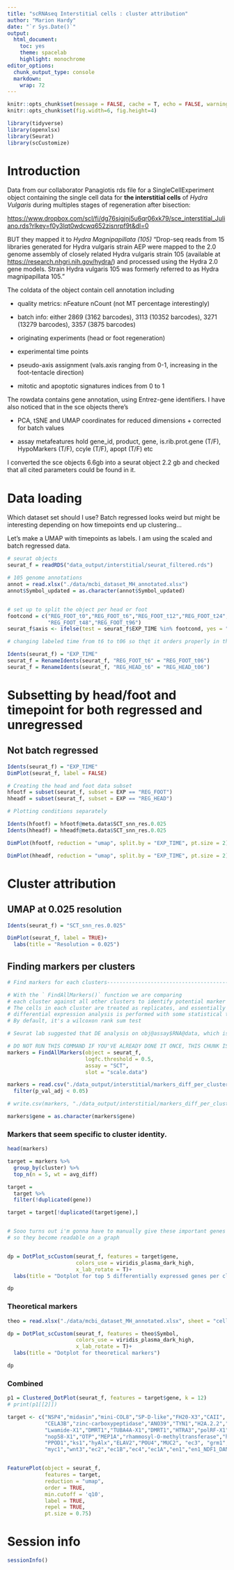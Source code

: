 ---
title: "scRNAseq Interstitial cells : cluster attribution"
author: "Marion Hardy"
date: "`r Sys.Date()`"
output: 
  html_document: 
    toc: yes
    theme: spacelab
    highlight: monochrome
editor_options: 
  chunk_output_type: console
  markdown: 
    wrap: 72
---

```{r setup, include=FALSE}
knitr::opts_chunk$set(message = FALSE, cache = T, echo = FALSE, warning = F, cache.lazy = F)
knitr::opts_chunk$set(fig.width=6, fig.height=4) 

library(tidyverse)
library(openxlsx)
library(Seurat)
library(scCustomize)
```

# Introduction

Data from our collaborator Panagiotis rds file for a
SingleCellExperiment object containing the single cell data for **the
interstitial cells** of *Hydra Vulgaris* during multiples stages of
regeneration after bisection:

<https://www.dropbox.com/scl/fi/dg76sigjnj5u6qr06xk79/sce_interstitial_Juliano.rds?rlkey=f0y3lqt0wdcwq652zisnrpf9t&dl=0>

BUT they mapped it to *Hydra Magnipapillata (105)* "Drop-seq reads from
15 libraries generated for Hydra vulgaris strain AEP were mapped to the
2.0 genome assembly of closely related Hydra vulgaris strain 105
(available at <https://research.nhgri.nih.gov/hydra/>) and processed
using the Hydra 2.0 gene models. Strain Hydra vulgaris 105 was formerly
referred to as Hydra magnipapillata 105."

The coldata of the object contain cell annotation including

-   quality metrics: nFeature nCount (not MT percentage interestingly)

-   batch info: either 2869 (3162 barcodes), 3113 (10352 barcodes), 3271
    (13279 barcodes), 3357 (3875 barcodes)

-   originating experiments (head or foot regeneration)

-   experimental time points

-   pseudo-axis assignment (vals.axis ranging from 0-1, increasing in
    the foot-tentacle direction)

-   mitotic and apoptotic signatures indices from 0 to 1

The rowdata contains gene annotation, using Entrez-gene identifiers. I
have also noticed that in the sce objects there's

-   PCA, tSNE and UMAP coordinates for reduced dimensions + corrected
    for batch values

-   assay metafeatures hold gene_id, product, gene, is.rib.prot.gene
    (T/F), HypoMarkers (T/F), ccyle (T/F), apopt (T/F) etc

I converted the sce objects 6.6gb into a seurat object 2.2 gb and
checked that all cited parameters could be found in it.

# Data loading

Which dataset set should I use? Batch regressed looks weird but might be interesting depending on how timepoints end up clustering...

Let's make a UMAP with timepoints as labels.
I am using the scaled and batch regressed data.

```{r}
# seurat objects
seurat_f = readRDS("data_output/interstitial/seurat_filtered.rds")

# 105 genome annotations
annot = read.xlsx("./data/mcbi_dataset_MH_annotated.xlsx")
annot$Symbol_updated = as.character(annot$Symbol_updated)


# set up to split the object per head or foot
footcond = c("REG_FOOT_t0","REG_FOOT_t6","REG_FOOT_t12","REG_FOOT_t24",
             "REG_FOOT_t48","REG_FOOT_t96")
seurat_f$axis <- ifelse(test = seurat_f$EXP_TIME %in% footcond, yes = "Foot", no = "Head")


```

```{r}
# changing labeled time from t6 to t06 so thqt it orders properly in the plots

Idents(seurat_f) = "EXP_TIME"
seurat_f = RenameIdents(seurat_f, "REG_FOOT_t6" = "REG_FOOT_t06")
seurat_f = RenameIdents(seurat_f, "REG_HEAD_t6" = "REG_HEAD_t06")
```


# Subsetting by head/foot and timepoint for both regressed and unregressed
## Not batch regressed

```{r}

Idents(seurat_f) = "EXP_TIME"
DimPlot(seurat_f, label = FALSE)

# Creating the head and foot data subset
hfootf = subset(seurat_f, subset = EXP == "REG_FOOT")
hheadf = subset(seurat_f, subset = EXP == "REG_HEAD")

```

```{r, fig.width=30, fig.height=6}

# Plotting conditions separately

Idents(hfootf) = hfootf@meta.data$SCT_snn_res.0.025
Idents(hheadf) = hheadf@meta.data$SCT_snn_res.0.025

DimPlot(hfootf, reduction = "umap", split.by = "EXP_TIME", pt.size = 2)

DimPlot(hheadf, reduction = "umap", split.by = "EXP_TIME", pt.size = 2)

```

# Cluster attribution
## UMAP at 0.025 resolution

```{r, fig.width=8, fig.height=6}

Idents(seurat_f) = "SCT_snn_res.0.025"

DimPlot(seurat_f, label = TRUE)+
  labs(title = "Resolution = 0.025")

```

## Finding markers per clusters

```{r, eval=FALSE} 
# Find markers for each clusters------------------------------------------------

# With the ` FindAllMarkers()` function we are comparing 
# each cluster against all other clusters to identify potential marker genes. 
# The cells in each cluster are treated as replicates, and essentially a 
# differential expression analysis is performed with some statistical test.
# By default, it's a wilcoxon rank sum test

# Seurat lab suggested that DE analysis on obj@assay$RNA@data, which is normalized data (not scaled). So you are right, you should NormalizeData and then FindMarkers. However, Seurat 4 (not sure which small version exactly) starts to promotes DE analysis on obj@assay$SCT@scale.data, which is person residual. My experience is to try both and take the one that fits your goal because Seurat said both are not incorrect.

# DO NOT RUN THIS COMMAND IF YOU'VE ALREADY DONE IT ONCE, THIS CHUNK IS EVAL = FALSE
markers = FindAllMarkers(object = seurat_f,
                         logfc.threshold = 0.5,
                         assay = "SCT",
                         slot = "scale.data")

```

```{r}
markers = read.csv("./data_output/interstitial/markers_diff_per_cluster.csv")%>% 
  filter(p_val_adj < 0.05)

# write.csv(markers, "./data_output/interstitial/markers_diff_per_cluster.csv")

markers$gene = as.character(markers$gene)
```

### Markers that seem specific to cluster identity.

```{r}
head(markers)
```

```{r, , fig.width=15, fig.height=10}

target = markers %>% 
  group_by(cluster) %>%
  top_n(n = 5, wt = avg_diff) 

target = 
  target %>% 
  filter(!duplicated(gene))

target = target[!duplicated(target$gene),] 


# Sooo turns out i'm gonna have to manually give these important genes symbols
# so they become readable on a graph


dp = DotPlot_scCustom(seurat_f, features = target$gene, 
                      colors_use = viridis_plasma_dark_high,
                      x_lab_rotate = T)+
  labs(title = "Dotplot for top 5 differentially expressed genes per cluster")

dp

```

### Theoretical markers

```{r, warning=TRUE, fig.width=5, fig.height=4}

theo = read.xlsx("./data/mcbi_dataset_MH_annotated.xlsx", sheet = "celltype_markers")

dp = DotPlot_scCustom(seurat_f, features = theo$Symbol, 
                      colors_use = viridis_plasma_dark_high,
                      x_lab_rotate = T)+
  labs(title = "Dotplot for theoretical markers")

dp

```

### Combined

```{r, fig.height=10, fig.width=8}

p1 = Clustered_DotPlot(seurat_f, features = target$gene, k = 12)
# print(p1[[2]])
```


```{r, fig.height=25, fig.width=15}

target <- c("NSP4","midasin","mini-COL8","SP-D-like","FH20-X3","CAII",
            "CELA3B","zinc-carboxypeptidase","ANO39","TYN1","H2A.2.2","nas2-X2",
            "Lwamide-X1","DMRT1","TUBA4A-X1","DMRT1","HTRA3","polRF-X1",
            "nop58-X1","OTP","MEP1A","rhammosyl-O-methyltransferase","hywnt3",
            "PPOD1","ks1","hyAlx","ELAV2","POU4","MUC2", "ec3", "grm1","myc",
            "myc1","wnt3","ec2","ec1B","ec4","ec1A","en1","en1_NDF1_DANRE") 


FeaturePlot(object = seurat_f, 
            features = target,
            reduction = "umap",
            order = TRUE,
            min.cutoff = 'q10', 
            label = TRUE,
            repel = TRUE,
            pt.size = 0.75)

```

# Session info

```{r}
sessionInfo()
```
